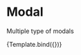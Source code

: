 

<Meta title="Design System/Other/Light Mode" component={Divider} />

# Modal

Multiple type of modals


<Canvas>
  <Story
    name="Divider"
    args={{
      mode: "light",
    }}
  >
    {Template.bind({})}
  </Story>
</Canvas>
